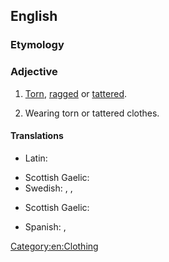 ==English==

===Etymology===
{{suffix|en|ragged|y}}

===Adjective===
{{en-adj|er}}

# {{lb|en|of clothing}} [[torn|Torn]], [[ragged]] or [[tattered]].
# {{lb|en|of a person}} Wearing torn or tattered clothes.

====Translations====
{{trans-top|of ragged clothing}}
* Latin: {{t|la|pseudovestatus}}
{{trans-mid}}
* Scottish Gaelic: {{t|gd|piullach}}
* Swedish: {{t+|sv|sliten}}, {{t|sv|luggsliten}}, {{t|sv|feschlig}} {{qualifier|dialectal}}
{{trans-bottom}}

{{trans-top|wearing ragged clothes}}
* Scottish Gaelic: {{t|gd|piullach}}
{{trans-mid}}
* Spanish: {{t|es|harapiento|m}}, {{t+|es|andrajoso|m}}
{{trans-bottom}}

[[Category:en:Clothing]]